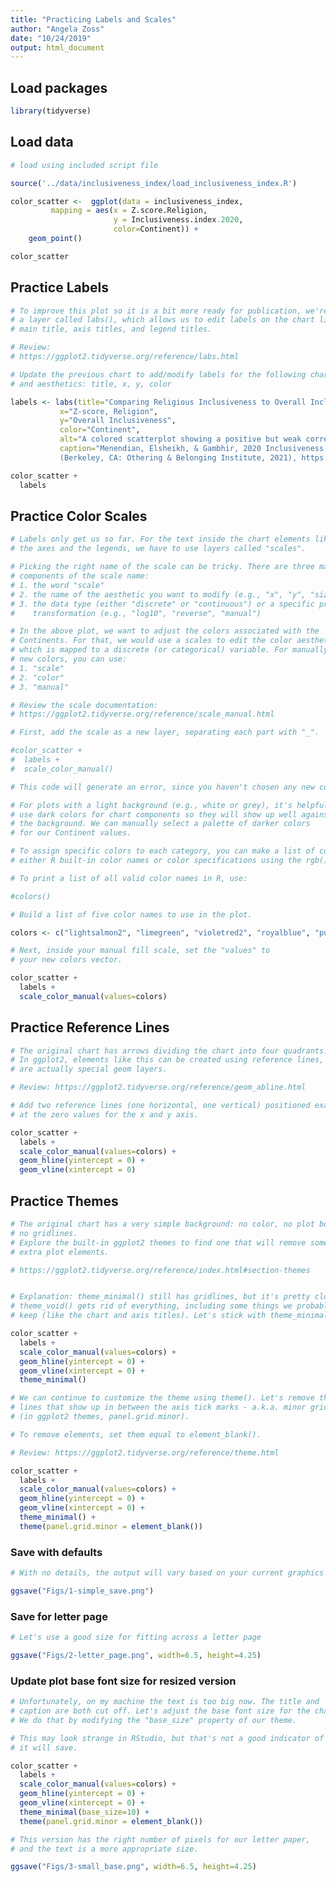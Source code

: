 ```yaml
---
title: "Practicing Labels and Scales"
author: "Angela Zoss"
date: "10/24/2019"
output: html_document
---
```


## Load packages

```r

library(tidyverse)

```

## Load data

```r

# load using included script file

source('../data/inclusiveness_index/load_inclusiveness_index.R')

```


```r

color_scatter <-  ggplot(data = inclusiveness_index,
         mapping = aes(x = Z.score.Religion,
                       y = Inclusiveness.index.2020,
                       color=Continent)) +
    geom_point() 

color_scatter

```

## Practice Labels

```r

# To improve this plot so it is a bit more ready for publication, we're going to add
# a layer called labs(), which allows us to edit labels on the chart like the 
# main title, axis titles, and legend titles.

# Review:
# https://ggplot2.tidyverse.org/reference/labs.html

# Update the previous chart to add/modify labels for the following chart elements 
# and aesthetics: title, x, y, color

labels <- labs(title="Comparing Religious Inclusiveness to Overall Inclusiveness, By Continent",
           x="Z-score, Religion",
           y="Overall Inclusiveness",
           color="Continent",
           alt="A colored scatterplot showing a positive but weak correlation between religious inclusiveness and overall inclusiveness.",
           caption="Menendian, Elsheikh, & Gambhir, 2020 Inclusiveness Index: Measuring Global Inclusion and Marginality, 
           (Berkeley, CA: Othering & Belonging Institute, 2021), https://belonging.berkeley.edu/inclusivenessindex.")

color_scatter +
  labels

```

## Practice Color Scales

```r

# Labels only get us so far. For the text inside the chart elements like
# the axes and the legends, we have to use layers called "scales".

# Picking the right name of the scale can be tricky. There are three main
# components of the scale name:
# 1. the word "scale"
# 2. the name of the aesthetic you want to modify (e.g., "x", "y", "size", "fill")
# 3. the data type (either "discrete" or "continuous") or a specific pre-defined
#    transformation (e.g., "log10", "reverse", "manual")

# In the above plot, we want to adjust the colors associated with the  
# Continents. For that, we would use a scales to edit the color aesthetic,
# which is mapped to a discrete (or categorical) variable. For manually specifying
# new colors, you can use:
# 1. "scale"
# 2. "color"
# 3. "manual"

# Review the scale documentation: 
# https://ggplot2.tidyverse.org/reference/scale_manual.html

# First, add the scale as a new layer, separating each part with "_".

#color_scatter +
#  labels +
#  scale_color_manual()

# This code will generate an error, since you haven't chosen any new colors yet.

# For plots with a light background (e.g., white or grey), it's helpful to
# use dark colors for chart components so they will show up well against
# the background. We can manually select a palette of darker colors
# for our Continent values.

# To assign specific colors to each category, you can make a list of colors --
# either R built-in color names or color specifications using the rgb() function.

# To print a list of all valid color names in R, use: 

#colors()

# Build a list of five color names to use in the plot.

colors <- c("lightsalmon2", "limegreen", "violetred2", "royalblue", "purple2")

# Next, inside your manual fill scale, set the "values" to
# your new colors vector.

color_scatter +
  labels +
  scale_color_manual(values=colors)

```
## Practice Reference Lines

```r

# The original chart has arrows dividing the chart into four quadrants.
# In ggplot2, elements like this can be created using reference lines, which
# are actually special geom layers.

# Review: https://ggplot2.tidyverse.org/reference/geom_abline.html

# Add two reference lines (one horizontal, one vertical) positioned exactly
# at the zero values for the x and y axis.

color_scatter +
  labels +
  scale_color_manual(values=colors) +
  geom_hline(yintercept = 0) +
  geom_vline(xintercept = 0)


```


## Practice Themes

```r

# The original chart has a very simple background: no color, no plot borders, 
# no gridlines.
# Explore the built-in ggplot2 themes to find one that will remove some of the
# extra plot elements.

# https://ggplot2.tidyverse.org/reference/index.html#section-themes


# Explanation: theme_minimal() still has gridlines, but it's pretty close. 
# theme_void() gets rid of everything, including some things we probably want to 
# keep (like the chart and axis titles). Let's stick with theme_minimal().

color_scatter +
  labels +
  scale_color_manual(values=colors) +
  geom_hline(yintercept = 0) +
  geom_vline(xintercept = 0) +
  theme_minimal()

```

```r

# We can continue to customize the theme using theme(). Let's remove the thin
# lines that show up in between the axis tick marks - a.k.a. minor gridlines 
# (in ggplot2 themes, panel.grid.minor).

# To remove elements, set them equal to element_blank().

# Review: https://ggplot2.tidyverse.org/reference/theme.html

color_scatter +
  labels +
  scale_color_manual(values=colors) +
  geom_hline(yintercept = 0) +
  geom_vline(xintercept = 0) +
  theme_minimal() +
  theme(panel.grid.minor = element_blank())


```

### Save with defaults

```r
# With no details, the output will vary based on your current graphics device

ggsave("Figs/1-simple_save.png")

```

### Save for letter page

```r
# Let's use a good size for fitting across a letter page

ggsave("Figs/2-letter_page.png", width=6.5, height=4.25)

```

### Update plot base font size for resized version

```r
# Unfortunately, on my machine the text is too big now. The title and
# caption are both cut off. Let's adjust the base font size for the chart.
# We do that by modifying the "base_size" property of our theme.

# This may look strange in RStudio, but that's not a good indicator of how 
# it will save.

color_scatter +
  labels +
  scale_color_manual(values=colors) +
  geom_hline(yintercept = 0) +
  geom_vline(xintercept = 0) +
  theme_minimal(base_size=10) +
  theme(panel.grid.minor = element_blank())

# This version has the right number of pixels for our letter paper,
# and the text is a more appropriate size.

ggsave("Figs/3-small_base.png", width=6.5, height=4.25)

```